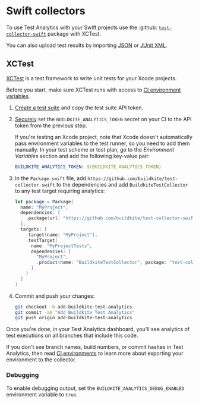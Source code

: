 # Swift collectors

To use Test Analytics with your Swift projects use the :github: [`test-collector-swift`](https://github.com/buildkite/test-collector-swift) package with XCTest.

You can also upload test results by importing [JSON](/docs/test-analytics/importing-json) or [JUnit XML](/docs/test-analytics/importing-junit-xml).

## XCTest

[XCTest](https://developer.apple.com/documentation/xctest) is a test framework to write unit tests for your Xcode projects.

Before you start, make sure XCTest runs with access to [CI environment variables](/docs/test-analytics/ci-environments).

1. [Create a test suite](https://buildkite.com/docs/test-analytics) and copy the test suite API token.

1. [Securely](/docs/pipelines/secrets) set the `BUILDKITE_ANALYTICS_TOKEN` secret on your CI to the API token from the previous step.

   If you're testing an Xcode project, note that Xcode doesn't automatically pass environment variables to the test runner, so you need to add them manually.
   In your test scheme or test plan, go to the _Environment Variables_ section and add the following key-value pair:

   ```yaml
   BUILDKITE_ANALYTICS_TOKEN: $(BUILDKITE_ANALYTICS_TOKEN)
   ```

1. In the `Package.swift` file, add `https://github.com/buildkite/test-collector-swift` to the dependencies and add `BuildkiteTestCollector` to any test target requiring analytics:

   ```swift
   let package = Package(
     name: "MyProject",
     dependencies: [
       .package(url: "https://github.com/buildkite/test-collector-swift", from: "0.3.0")
     ],
     targets: [
       .target(name: "MyProject"),
       .testTarget(
         name: "MyProjectTests",
         dependencies: [
           "MyProject",
           .product(name: "BuildkiteTestCollector", package: "test-collector-swift")
         ]
       )
     ]
   )
   ```

1. Commit and push your changes:

   ```bash
   git checkout -b add-buildkite-test-analytics
   git commit -am "Add Buildkite Test Analytics"
   git push origin add-buildkite-test-analytics
   ```

Once you're done, in your Test Analytics dashboard, you'll see analytics of test executions on all branches that include this code.

If you don't see branch names, build numbers, or commit hashes in Test Analytics, then read [CI environments](/docs/test-analytics/ci-environments) to learn more about exporting your environment to the collector.

### Debugging

To enable debugging output, set the `BUILDKITE_ANALYTICS_DEBUG_ENABLED` environment variable to `true`.
